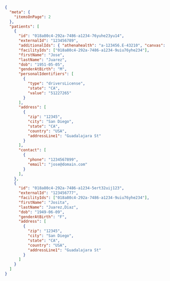 ```json
{
  "meta": {
    "itemsOnPage": 2
  },
  "patients": [
    {
      "id": "018a80c4-292a-7486-a1234-76yuhe23yu14",
      "externalId": "123456789",
      "additionalIds": { "athenahealth": "a-123456.E-43210", "canvas": "1234567890", "elation": "0987654321" },
      "facilityIds": ["018a80c4-292a-7486-a1234-9uiu76yhe234"],
      "firstName": "Jose",
      "lastName": "Juarez",
      "dob": "1951-05-05",
      "genderAtBirth": "M",
      "personalIdentifiers": [
        {
          "type": "driversLicense",
          "state": "CA",
          "value": "51227265"
        }
      ],
      "address": [
        {
          "zip": "12345",
          "city": "San Diego",
          "state": "CA",
          "country": "USA",
          "addressLine1": "Guadalajara St"
        }
      ],
      "contact": [
        {
          "phone": "1234567899",
          "email": "jose@domain.com"
        }
      ],
    },
    {
      "id": "018a80c4-292a-7486-a1234-5ert32uij123",
      "externalId": "123456777",
      "facilityIds": ["018a80c4-292a-7486-a1234-9uiu76yhe234"],
      "firstName": "Josita",
      "lastName": "Juarez,Diaz",
      "dob": "1949-06-09",
      "genderAtBirth": "F",
      "address": [
        {
          "zip": "12345",
          "city": "San Diego",
          "state": "CA",
          "country": "USA",
          "addressLine1": "Guadalajara St"
        }
      ]
    }
  ]
}
```
